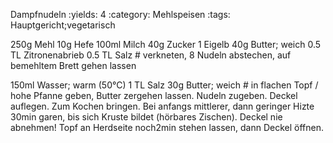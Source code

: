 Dampfnudeln
:yields: 4
:category: Mehlspeisen
:tags: Hauptgericht;vegetarisch

250g Mehl
10g Hefe
100ml Milch
40g Zucker
1 Eigelb
40g Butter; weich
0.5 TL Zitronenabrieb
0.5 TL Salz
# verkneten, 8 Nudeln abstechen, auf bemehltem Brett gehen lassen

150ml Wasser; warm (50°C)
1 TL Salz
30g Butter; weich
# in flachen Topf / hohe Pfanne geben, Butter zergehen lassen. Nudeln zugeben. Deckel auflegen.
  Zum Kochen bringen. Bei anfangs mittlerer, dann geringer Hizte 30min garen, bis sich Kruste bildet (hörbares Zischen).
  Deckel nie abnehmen!
  Topf an Herdseite noch2min stehen lassen, dann Deckel öffnen.


